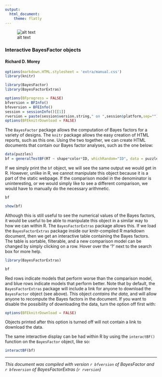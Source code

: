 ```yaml
---
output:
  html_document:
    theme: flatly
---
```

<!--
%\VignetteEngine{knitr::rmarkdown}
%\VignetteIndexEntry{Interactive Bayes factor objects}
\usepackage[utf8]{inputenc}
-->

![alt text](extra/logo.png)

### Interactive BayesFactor objects
#### Richard D. Morey

```r
options(markdown.HTML.stylesheet = 'extra/manual.css')
library(knitr)

library(BayesFactor)
library(BayesFactorExtras)

options(BFprogress = FALSE)
bfversion = BFInfo()
bfeversion = BFEInfo()
session = sessionInfo()[[1]]
rversion = paste(session$version.string," on ",session$platform,sep="")
options(BFEknitrDownload = FALSE)

```

The `BayesFactor` package allows the computation of Bayes factors for a variety of designs. The `knitr` package allows the easy creation of HTML reports, such as this one. Using the two together, we can create HTML documents that contain our Bayes factor analyses, such as the one below:

```r
data(puzzles)
bf = generalTestBF(RT ~ shape*color*ID, whichRandom="ID", data = puzzles)
```

If we simply print the `bf` object, we will see the same output we would get in R. However, unlike in R, we cannot manipulate this object because it is a part of the static webpage. If the comparison model in the denominator is uninteresting, or we would simply like to see a different comparison, we would have to manually do the necessary arithmetic.

```r
bf
```
```r
show(bf)
```

Although this is still useful to see the numerical values of the Bayes factors, it would be useful to be able to manipulate this object in a similar way to how we can within R. The `BayesFactorExtras` package allows this. If we load the `BayesFactorExtras` package inside our knitr-compiled R markdown document, then we get an interactive table containing the Bayes factors. The table is sortable, filterable, and a new comparison model can be changed by simply clicking on a row. Hover over the '?' next to the search box for more help. 

```r
library(BayesFactorExtras)

bf
```

Red rows indicate models that perform worse than the comparison model, and blue rows indicate models that perform better. Note that by default, the `BayesFactorExtras` package will include a link for anyone to download the `BayesFactor` object (see above). This object *contains the data*, and will allow anyone to recompute the Bayes factors in the document. If you want to disable the possibility of downloading the data, turn the option off first with:

```r
options(BFEknitrDownload = FALSE)
```
Objects printed after this option is turned off will not contain a link to download the data.


The same interactive display can be had within R by using the `interactBF()` function on the `BayesFactor` object, like so:
```r
interactBF(bf)
```

-----
*This document was compiled with version `r bfversion` of BayesFactor and `r bfeversion` of BayesFactorExtras (`r rversion`)*
